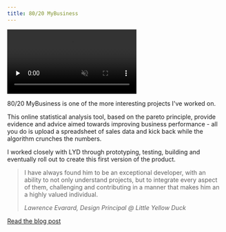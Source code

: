 ```yaml
---
title: 80/20 MyBusiness
---
```


<Browser url="https://8020mybusiness.com/">
    <video preload="none" loop muted disablepictureinpicture class="m-0">
        <source type="video/webm" src="/videos/projects/8020mybusiness/analysis.webm" />
        <source type="video/mp4" src="/videos/projects/8020mybusiness/analysis.mp4" />
        <Image src={analysis} alt="80/20 MyBusiness - Analysis" />
    </video>
</Browser>

80/20 MyBusiness is one of the more interesting projects I've worked on.

This online statistical analysis tool, based on the pareto principle, provide
evidence and advice aimed towards improving business performance - all you do is
upload a spreadsheet of sales data and kick back while the algorithm crunches
the numbers.

I worked closely with LYD through prototyping, testing, building and eventually
roll out to create this first version of the product.

> I have always found him to be an exceptional developer, with an ability to not
> only understand projects, but to integrate every aspect of them, challenging
> and contributing in a manner that makes him an a highly valued individual.
>
> <div><cite>Lawrence Evarard, Design Principal @ Little Yellow Duck</cite></div>

[Read the blog post](/blog/project-8020mybusiness)
